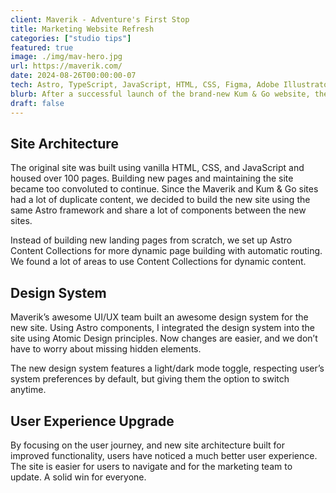 ```yaml
---
client: Maverik - Adventure's First Stop
title: Marketing Website Refresh
categories: ["studio tips"]
featured: true
image: ./img/mav-hero.jpg
url: https://maverik.com/
date: 2024-08-26T00:00:00-07
tech: Astro, TypeScript, JavaScript, HTML, CSS, Figma, Adobe Illustrator, Photoshop
blurb: After a successful launch of the brand-new Kum & Go website, the Maverik marketing team decided it was time to update the Maverik marketing website with better functionality, scalability, and a modern look.
draft: false
---
```


## Site Architecture

<div class="hr-div"></div>

The original site was built using vanilla HTML, CSS, and JavaScript and housed over 100 pages. Building new pages and maintaining the site became too convoluted to continue. Since the Maverik and Kum & Go sites had a lot of duplicate content, we decided to build the new site using the same Astro framework and share a lot of components between the new sites.

Instead of building new landing pages from scratch, we set up Astro Content Collections for more dynamic page building with automatic routing. We found a lot of areas to use Content Collections for dynamic content.

## Design System

<div class="hr-div"></div>

Maverik’s awesome UI/UX team built an awesome design system for the new site. Using Astro components, I integrated the design system into the site using Atomic Design principles. Now changes are easier, and we don’t have to worry about missing hidden elements.

The new design system features a light/dark mode toggle, respecting user’s system preferences by default, but giving them the option to switch anytime.

## User Experience Upgrade

<div class="hr-div"></div>

By focusing on the user journey, and new site architecture built for improved functionality, users have noticed a much better user experience. The site is easier for users to navigate and for the marketing team to update. A solid win for everyone.
